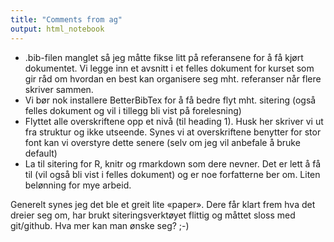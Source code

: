 ```yaml
---
title: "Comments from ag"
output: html_notebook
---
```


-   .bib-filen manglet så jeg måtte fikse litt på referansene for å få kjørt dokumentet. Vi legge inn et avsnitt i et felles dokument for kurset som gir råd om hvordan en best kan organisere seg mht. referanser når flere skriver sammen.
-   Vi bør nok installere BetterBibTex for å få bedre flyt mht. sitering (også felles dokument og vil i tillegg bli vist på forelesning)
-   Flyttet alle overskriftene opp et nivå (til heading 1). Husk her skriver vi ut fra struktur og ikke utseende. Synes vi at overskriftene benytter for stor font kan vi overstyre dette senere (selv om jeg vil anbefale å bruke default)
-   La til sitering for R, knitr og rmarkdown som dere nevner. Det er lett å få til (vil også bli vist i felles dokument) og er noe forfatterne ber om. Liten belønning for mye arbeid.

Generelt synes jeg det ble et greit lite «paper».
Dere får klart frem hva det dreier seg om, har brukt siteringsverktøyet flittig og måttet sloss med git/github.
Hva mer kan man ønske seg?
;-)
